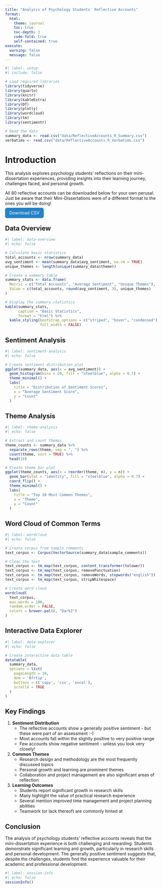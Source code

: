 ```yaml
---
title: "Analysis of Psychology Students' Reflective Accounts"
format: 
  html:
    theme: journal
    toc: true
    toc-depth: 3
    code-fold: true
    self-contained: true
execute:
  warning: false
  message: false
---
```


```r
#| label: setup
#| include: false

# Load required libraries
library(tidyverse)
library(quarto)
library(knitr)
library(kableExtra)
library(DT)
library(plotly)
library(wordcloud)
library(tm)
library(sentimentr)

# Read the data
summary_data <- read.csv("data/ReflectiveAccounts_R_Summary.csv")
verbatims <- read.csv("data/ReflectiveAccounts_R_Verbatims.csv")
```

# Introduction

This analysis explores psychology students' reflections on their mini-dissertation experiences, providing insights into their learning journey, challenges faced, and personal growth.

All 80 reflective accounts can be downloaded below for your own perusal. Just be aware that their Mini-Dissertations were of a different format to the ones you will be doing! 

<a href="data/ReflectiveAccounts_R_Summary.csv" download style="padding: 0.6em 1em; background-color: #2583c6; color: white; border-radius: 6px; text-decoration: none;">
  Download CSV
</a>



## Data Overview

```r
#| label: data-overview
#| echo: false

# Calculate basic statistics
total_accounts <- nrow(summary_data)
avg_sentiment <- mean(summary_data$avg_sentiment, na.rm = TRUE)
unique_themes <- length(unique(summary_data$theme))

# Create a summary table
summary_stats <- data.frame(
  Metric = c("Total Accounts", "Average Sentiment", "Unique Themes"),
  Value = c(total_accounts, round(avg_sentiment, 3), unique_themes)
)

# Display the summary statistics
kable(summary_stats, 
      caption = "Basic Statistics",
      format = "html") %>%
  kable_styling(bootstrap_options = c("striped", "hover", "condensed"),
                full_width = FALSE)
```

## Sentiment Analysis

```r
#| label: sentiment-analysis
#| echo: false

# Create sentiment distribution plot
ggplot(summary_data, aes(x = avg_sentiment)) +
  geom_histogram(bins = 20, fill = "steelblue", alpha = 0.7) +
  theme_minimal() +
  labs(
    title = "Distribution of Sentiment Scores",
    x = "Average Sentiment Score",
    y = "Count"
  )
```

## Theme Analysis

```r
#| label: theme-analysis
#| echo: false

# Extract and count themes
theme_counts <- summary_data %>%
  separate_rows(theme, sep = ", ") %>%
  count(theme, sort = TRUE) %>%
  head(10)

# Create theme bar plot
ggplot(theme_counts, aes(x = reorder(theme, n), y = n)) +
  geom_bar(stat = "identity", fill = "steelblue", alpha = 0.7) +
  coord_flip() +
  theme_minimal() +
  labs(
    title = "Top 10 Most Common Themes",
    x = "Theme",
    y = "Count"
  )
```

## Word Cloud of Common Terms

```r
#| label: wordcloud
#| echo: false

# Create corpus from sample comments
text_corpus <- Corpus(VectorSource(summary_data$sample_comments))

# Clean the text
text_corpus <- tm_map(text_corpus, content_transformer(tolower))
text_corpus <- tm_map(text_corpus, removePunctuation)
text_corpus <- tm_map(text_corpus, removeWords, stopwords("english"))
text_corpus <- tm_map(text_corpus, stripWhitespace)

# Create word cloud
wordcloud(
  text_corpus,
  max.words = 100,
  random.order = FALSE,
  colors = brewer.pal(8, "Dark2")
)
```

## Interactive Data Explorer

```r
#| label: data-explorer
#| echo: false

# Create interactive data table
datatable(
  summary_data,
  options = list(
    pageLength = 10,
    dom = 'Bfrtip',
    buttons = c('copy', 'csv', 'excel'),
    scrollX = TRUE
  )
)
```

## Key Findings

1.  **Sentiment Distribution**
    -   The reflective accounts show a generally positive sentiment - but these were part of an assessment :-)
    -   Most accounts fall within the slightly positive to very positive range
    -   Few accounts show negative sentiment - unless you look very closely!
2.  **Common Themes**
    -   Research design and methodology are the most frequently discussed topics
    -   Personal growth and learning are prominent themes
    -   Collaboration and project management are also significant areas of reflection
3.  **Learning Outcomes**
    -   Students report significant growth in research skills
    -   Many highlight the value of practical research experience
    -   Several mention improved time management and project planning abilities
    -   Teamwork (or lack thereof) are commonly hinted at

## Conclusion

The analysis of psychology students' reflective accounts reveals that the mini-dissertation experience is both challenging and rewarding. Students demonstrate significant learning and growth, particularly in research skills and personal development. The generally positive sentiment suggests that, despite the challenges, students find the experience valuable for their academic and professional development.

```r
#| label: session-info
#| echo: false
sessionInfo()
```
